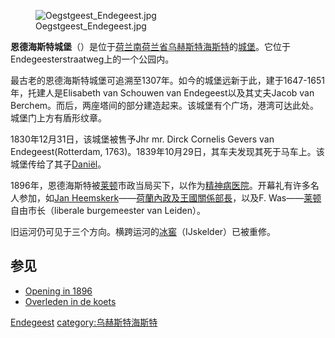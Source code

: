 {{Coord|52|10|21|N|4|27|48|E|display=title|type:landmark_zoom:19_region:NL}}
[[Image:Oegstgeest_Endegeest.jpg|thumb]]

'''恩德海斯特城堡'''（{{lang-nl|Kasteel Endegeest}}）是位于[[荷兰|荷兰]][[南荷兰省|南荷兰省]][[乌赫斯特海斯特|乌赫斯特海斯特]]的[[城堡|城堡]]。它位于Endegeesterstraatweg上的一个公园内。

最古老的恩德海斯特城堡可追溯至1307年。如今的城堡远新于此，建于1647-1651年，托建人是Elisabeth van Schouwen van Endegeest以及其丈夫Jacob van Berchem。而后，两座塔间的部分建造起来。该城堡有个广场，港湾可达此处。城堡门上方有盾形纹章。

1830年12月31日，该城堡被售予Jhr mr. Dirck Cornelis Gevers van Endegeest(Rotterdam, 1763)。1839年10月29日，其车夫发现其死于马车上。该城堡传给了其子[[Daniël_Théodore_Gevers_van_Endegeest|Daniël]]。

1896年，恩德海斯特被[[莱顿|莱顿]]市政当局买下，以作为[[精神病医院|精神病医院]]。开幕礼有许多名人参加，如[[Jan_Heemskerk|Jan Heemskerk]]——[[荷蘭內政及王國關係部|荷蘭內政及王國關係部長]]，以及F. Was——[[莱顿|莱顿]]自由市长（liberale burgemeester van Leiden）。

旧运河仍可见于三个方向。横跨运河的[[冰窖|冰窖]]（IJskelder）已被重修。

==参见==
* [https://web.archive.org/web/20080602023822/http://www.wimhoogerdijk.info/oegstgeest/oegstgeest2a.htm Opening in 1896]
* [http://www.schaay.nl/schaay.html Overleden in de koets] {{Wayback|url=http://www.schaay.nl/schaay.html |date=20050409084425 }}
{{Commonscat|Kasteel Endegeest}}

[[category:荷兰城堡|Endegeest]]
[[category:乌赫斯特海斯特|category:乌赫斯特海斯特]]